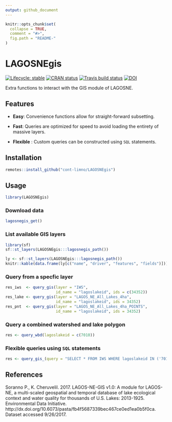 ```yaml
---
output: github_document
---
```


<!-- README.md is generated from README.Rmd. Please edit that file -->

```r
knitr::opts_chunk$set(
  collapse = TRUE,
  comment = "#>",
  fig.path = "README-"
)
```

# LAGOSNEgis

[![Lifecycle: stable](https://img.shields.io/badge/lifecycle-stable-brightgreen.svg)](https://www.tidyverse.org/lifecycle/#stable) [![CRAN status](https://www.r-pkg.org/badges/version/LAGOSNEgis)](https://cran.r-project.org/package=LAGOSNEgis) [![Travis build status](https://travis-ci.org/cont-limno/LAGOSNEgis.svg?branch=master)](https://travis-ci.org/cont-limno/LAGOSNEgis) [![DOI](https://zenodo.org/badge/106293356.svg)](https://zenodo.org/badge/latestdoi/106293356)



Extra functions to interact with the GIS module of LAGOSNE.

## Features

* **Easy**: Convenience functions allow for straight-forward subsetting.

* **Fast**: Queries are optimized for speed to avoid loading the entirety of massive layers. 

* **Flexible** : Custom queries can be constructed using `SQL` statements.

## Installation

```r
remotes::install_github("cont-limno/LAGOSNEgis")
```

## Usage

```r
library(LAGOSNEgis)
```

### Download data

```r
lagosnegis_get()
```

### List available GIS layers

```r
library(sf)
sf::st_layers(LAGOSNEgis:::lagosnegis_path())
```

```r
ly <- sf::st_layers(LAGOSNEgis:::lagosnegis_path())
knitr::kable(data.frame(ly[c("name", "driver", "features", "fields")]))
```

### Query from a specfic layer

```r
res_iws  <- query_gis(layer = "IWS", 
                      id_name = "lagoslakeid", ids = c(34352))
res_lake <- query_gis(layer = "LAGOS_NE_All_Lakes_4ha", 
                      id_name = "lagoslakeid", ids = 34352)
res_pnt  <- query_gis(layer = "LAGOS_NE_All_Lakes_4ha_POINTS", 
                      id_name = "lagoslakeid", ids = 34352)
```

### Query a combined watershed and lake polygon

```r
res <- query_wbd(lagoslakeid = c(7010))
```

### Flexible queries using `SQL` statements

```r
res <- query_gis_(query = "SELECT * FROM IWS WHERE lagoslakeid IN ('7010');")
```

## References
Soranno P., K. Cheruvelil. 2017. LAGOS-NE-GIS v1.0: A module for LAGOS-NE, a multi-scaled geospatial and temporal database of lake ecological context and water quality for thousands of U.S. Lakes: 2013-1925. Environmental Data Initiative. http://dx.doi.org/10.6073/pasta/fb4f5687339bec467ce0ed1ea0b5f0ca. Dataset accessed 9/26/2017.
